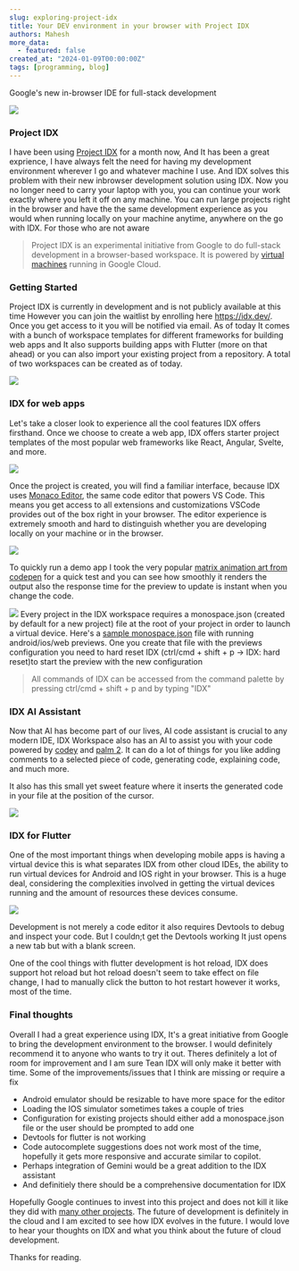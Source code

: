 ```yaml
---
slug: exploring-project-idx
title: Your DEV environment in your browser with Project IDX
authors: Mahesh
more_data:
  - featured: false
created_at: "2024-01-09T00:00:00Z"
tags: [programming, blog]
---
```



Google's new in-browser IDE for full-stack development

![](https://cdn-images-1.medium.com/max/1600/1*10AS2Fl-8PskB54IYW3wJw.png)

### Project IDX

I have been using [Project IDX](https://idx.dev) for a month now, And It has been a great exprience, I have always felt the need for having my development environment wherever I go and whatever machine I use. And IDX solves this problem with their new inbrowser development solution using IDX. Now you no longer need to carry your laptop with you, you can continue your work exactly where you left it off on any machine. You can run large projects right in the browser and have the the same development experience as you would when running locally on your machine anytime, anywhere on the go with IDX. For those who are not aware

> Project IDX is an experimental initiative from Google to do full-stack development in a browser-based workspace. It is powered by [virtual machines](https://cloud.google.com/workstations?hl=en) running in Google Cloud.

### Getting Started

Project IDX is currently in development and is not publicly available at this time However you can join the waitlist by enrolling here https://idx.dev/. Once you get access to it you will be notified via email. As of today It comes with a bunch of workspace templates for different frameworks for building web apps and It also supports building apps with Flutter (more on that ahead) or you can also import your existing project from a repository. A total of two workspaces can be created as of today.

![](https://cdn-images-1.medium.com/max/1600/1*386qFwQtOulTRkTACN4YCA.png)

### IDX for web apps

Let's take a closer look to experience all the cool features IDX offers firsthand. Once we choose to create a web app, IDX offers starter project templates of the most popular web frameworks like React, Angular, Svelte, and more.

![](https://cdn-images-1.medium.com/max/1600/1*zhFxyDLrZEV91fe2KOz_hw.png)

Once the project is created, you will find a familiar interface, because IDX uses [Monaco Editor](https://github.com/microsoft/monaco-editor), the same code editor that powers VS Code. This means you get access to all extensions and customizations VSCode provides out of the box right in your browser. The editor experience is extremely smooth and hard to distinguish whether you are developing locally on your machine or in the browser.

![](https://cdn-images-1.medium.com/max/1600/1*Qh78tLMBTzhQ2nbfVEwWCg.png)

To quickly run a demo app I took the very popular [matrix animation art from codepen](https://codepen.io/yuanchuan/pen/YoqWeR) for a quick test and you can see how smoothly it renders the output also the response time for the preview to update is instant when you change the code.

![](https://cdn-images-1.medium.com/max/1600/1*N_3TfqFRyjXbBrBXsC2nNA.gif)
Every project in the IDX workspace requires a monospace.json (created by default for a new project) file at the root of your project in order to launch a virtual device. Here's a [sample monospace.json](https://pastelog.netlify.app/logs/c18e0e60-aa42-11ee-bebc-4998c6ff0e28) file with running android/ios/web previews. One you create that file with the previews configuration you need to hard reset IDX (ctrl/cmd + shift + p -> IDX: hard reset)to start the preview with the new configuration

> All commands of IDX can be accessed from the command palette by pressing ctrl/cmd + shift + p
> and by typing "IDX"

### IDX AI Assistant

<ReactPlayer
  autoplay={false}
  playing
  controls={false}
  muted={false}
  loop={true}
  width="100%"
  height="100%"
  url="https://github.com/maheshmnj/searchfield/assets/31410839/618faa37-0782-48be-ba62-a209873cd2be"
/>
Now that AI has become part of our lives, AI code assistant is crucial to any modern
IDE, IDX Workspace also has an AI to assist you with your code powered by [codey](https://cloud.google.com/vertex-ai/docs/generative-ai/code/code-models-overview)
and [palm 2](https://ai.google/discover/palm2/). It can do a lot of things for you
like adding comments to a selected piece of code, generating code, explaining code,
and much more.

It also has this small yet sweet feature where it inserts the generated code in your file at the position of the cursor.

![](https://cdn-images-1.medium.com/max/1600/1*_6ZRlUNmaN1PJfOC08h0vA.gif)

### IDX for Flutter

One of the most important things when developing mobile apps is having a virtual device this is what separates IDX from other cloud IDEs, the ability to run virtual devices for Android and IOS right in your browser. This is a huge deal, considering the complexities involved in getting the virtual devices running and the amount of resources these devices consume.

<img src="https://cdn-images-1.medium.com/max/1600/1*SHn154gaD-g5BomF3g3F0g.png" />

Development is not merely a code editor it also requires Devtools to debug and inspect your code. But I couldn;t get the Devtools working It just opens a new tab but with a blank screen. 

One of the cool things with flutter development is hot reload, IDX does support hot reload but hot reload doesn't seem to take effect on file change, I had to manually click the button to hot restart however it works, most of the time.

### Final thoughts

Overall I had a great experience using IDX, It's a great initiative from Google to bring the development environment to the browser. I would definitely recommend it to anyone who wants to try it out. Theres definitely a lot of room for improvement and I am sure Tean IDX will only make it better with time. Some of the improvements/issues that I think are missing or require a fix

- Android emulator should be resizable to have more space for the editor
- Loading the IOS simulator sometimes takes a couple of tries
- Configuration for existing projects should either add a monospace.json file or the user should be prompted to add one
- Devtools for flutter is not working
- Code autocomplete suggestions does not work most of the time, hopefully it gets more responsive and accurate similar to copilot.
- Perhaps integration of Gemini would be a great addition to the IDX assistant
- And definitiely there should be a comprehensive documentation for IDX

Hopefully Google continues to invest into this project and does not kill it like they did with [many other projects](https://killedbygoogle.com/). The future of development is definitely in the cloud and I am excited to see how IDX evolves in the future. I would love to hear your thoughts on IDX and what you think about the future of cloud development.

Thanks for reading.
